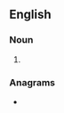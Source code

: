 ==English==

===Noun===
{{head|en|noun plural form}}

# {{plural of|freemartin|lang=en}}

===Anagrams===
* {{anagrams|en|interframes}}
